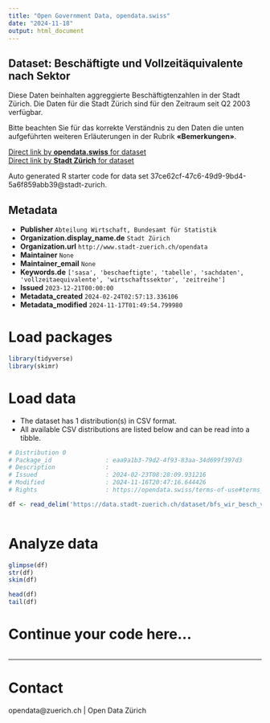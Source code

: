 ```yaml
---
title: "Open Government Data, opendata.swiss"
date: "2024-11-18"
output: html_document
---
```


## Dataset: Beschäftigte und Vollzeitäquivalente nach Sektor


Diese Daten beinhalten aggreggierte Beschäftigtenzahlen in der Stadt Zürich. Die Daten für die Stadt Zürich sind für den Zeitraum seit Q2 2003 verfügbar.

Bitte beachten Sie für das korrekte Verständnis zu den Daten die unten aufgeführten weiteren Erläuterungen in der Rubrik **«Bemerkungen»**.



[Direct link by **opendata.swiss** for dataset](https://opendata.swiss/de/dataset/beschaftigte-und-vollzeitaquivalente-nach-sektor-seit-q2-2003)<br>
[Direct link by **Stadt Zürich** for dataset](https://data.stadt-zuerich.ch/dataset/bfs_wir_besch_vzaeq_sektor_jahr_od4003)

Auto generated R starter code for data set 37ce62cf-47c6-49d9-9bd4-5a6f859abb39@stadt-zurich.

## Metadata

- **Publisher** `Abteilung Wirtschaft, Bundesamt für Statistik`
- **Organization.display_name.de** `Stadt Zürich`
- **Organization.url** `http://www.stadt-zuerich.ch/opendata`
- **Maintainer** `None`
- **Maintainer_email** `None`
- **Keywords.de** `['sasa', 'beschaeftigte', 'tabelle', 'sachdaten', 'vollzeitaequivalente', 'wirtschaftssektor', 'zeitreihe']`
- **Issued** `2023-12-21T00:00:00`
- **Metadata_created** `2024-02-24T02:57:13.336106`
- **Metadata_modified** `2024-11-17T01:49:54.799980`


# Load packages

```r

library(tidyverse)
library(skimr)

```

# Load data

-   The dataset has 1 distribution(s) in CSV format.
-   All available CSV distributions are listed below and can be read into a tibble.

```r

# Distribution 0
# Package_id               : eaa9a1b3-79d2-4f93-83aa-34d699f397d3
# Description              : 
# Issued                   : 2024-02-23T08:28:09.931216
# Modified                 : 2024-11-16T20:47:16.644426
# Rights                   : https://opendata.swiss/terms-of-use#terms_open

df <- read_delim('https://data.stadt-zuerich.ch/dataset/bfs_wir_besch_vzaeq_sektor_jahr_od4003/download/WIR400OD4003.csv')



```

# Analyze data

```r

glimpse(df)
str(df)
skim(df)

head(df)
tail(df)

```

# Continue your code here...

```r

```

------------------------------------------------------------------------

# Contact

opendata@zuerich.ch | Open Data Zürich
